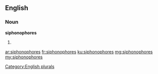 ==English==

===Noun===
'''siphonophores'''

# {{plural of|[[siphonophore]]}}

[[Category:English plurals]]

[[ar:siphonophores]]
[[fr:siphonophores]]
[[ku:siphonophores]]
[[mg:siphonophores]]
[[my:siphonophores]]